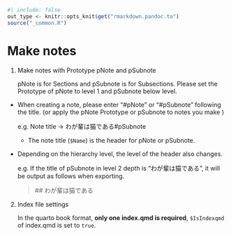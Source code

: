 ```r
#| include: false
out_type <- knitr::opts_knit$get("rmarkdown.pandoc.to")
source("_common.R")
```
# Make notes {#sec-make-notes }

1. Make notes with Prototype pNote and pSubnote

    pNote is for Sections and pSubnote is for Subsections.
Please set the Prototype of pNote to level 1 and pSubnote below level.
 * When creating a note, please enter "#pNote" or "#pSubnote" following the title. (or apply the pNote Prototype or pSubnote to notes you make )

    e.g. Note title -> わが輩は猫である#pSubnote

     * The note title (`$Name`) is the header for pNote or pSubnote.
 * Depending on the hierarchy level, the level of the header also changes.

     e.g. If the title of pSubnote in level 2 depth is "わが輩は猫である", it will be output as follows when exporting.

     > \#\# わが輩は猫である

2. Index file settings

    In the quarto book format, **only one index.qmd is required**,  `$IsIndexqmd` of index.qmd is set to `true`.





